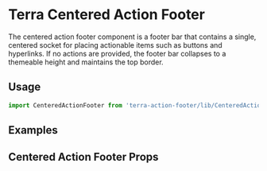 


<Badge />

# Terra Centered Action Footer

The centered action footer component is a footer bar that contains a single, centered socket for placing actionable items such as buttons and hyperlinks. If no actions are provided, the footer bar collapses to a themeable height and maintains the top border.

## Usage

```jsx
import CenteredActionFooter from 'terra-action-footer/lib/CenteredActionFooter';
```


## Examples
<SingleActionExample title="Single Action" />
<MultipleActionsExample title="Multiple Actions" />

## Centered Action Footer Props
<CenteredActionFooterPropsTable />
